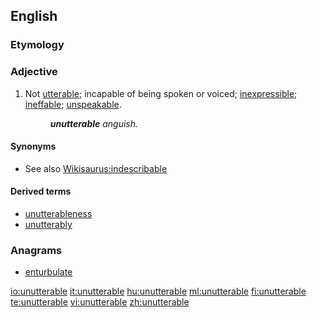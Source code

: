 ==English==

===Etymology===
{{prefix|un|utterable}}

===Adjective===
{{en-adj}}

# Not [[utterable]]; incapable of being spoken or voiced; [[inexpressible]]; [[ineffable]]; [[unspeakable]].
#: '''''unutterable''' anguish.''

====Synonyms====
* See also [[Wikisaurus:indescribable]]

====Derived terms====
* [[unutterableness]]
* [[unutterably]]

===Anagrams===
* [[enturbulate#English|enturbulate]]

[[io:unutterable]]
[[it:unutterable]]
[[hu:unutterable]]
[[ml:unutterable]]
[[fi:unutterable]]
[[te:unutterable]]
[[vi:unutterable]]
[[zh:unutterable]]